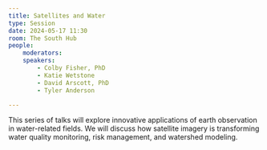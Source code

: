 ```yaml
---
title: Satellites and Water
type: Session
date: 2024-05-17 11:30
room: The South Hub
people:
    moderators:
    speakers:
        - Colby Fisher, PhD
        - Katie Wetstone
        - David Arscott, PhD
        - Tyler Anderson

---
```

This series of talks will explore innovative applications of earth observation in water-related fields. We will discuss how satellite imagery is transforming water quality monitoring, risk management, and watershed modeling.